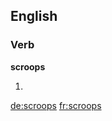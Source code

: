==English==

===Verb===
'''scroops'''
# {{en-third-person singular of|scroop}}

[[de:scroops]]
[[fr:scroops]]